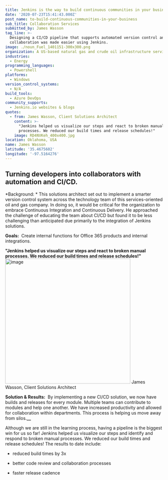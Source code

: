 ```yaml
---
title: Jenkins is the way to build continuous communities in your business
date: '2020-07-23T15:41:43.000Z'
post_name: to-build-continuous-communities-in-your-business
sub_title: Collaboration Services
submitted_by: James Wasson
tag_line: >-
  Designing a CI/CD pipeline that supports automated version control and team
  collaboration was made easier using Jenkins.
image: ./noun_Fuel_1401151-300x300.png
organization: A US-based natural gas and crude oil infrastructure service company.
industries:
  - Energy
programming_languages:
  - Powershell
platforms:
  - Windows
version_control_systems:
  - N/A
build_tools:
  - Azure DevOps
community_supports:
  - Jenkins.io websites & blogs
quotes:
  - from: James Wasson, Client Solutions Architect
    content: >-
      "Jenkins helped us visualize our steps and react to broken manual
      processes. We reduced our build times and release schedules!" 
    image: RD4NVKeh_400x400.jpg
location: Oklahoma, USA
name: James Wasson
latitude: '35.4675602'
longitude: '-97.5164276'
---
```

## Turning developers into collaborators with automation and CI/CD.

\*Background: \* This solutions architect set out to implement a smarter version control system across the technology team of this services-oriented oil and gas company. In doing so, it would be critical for the organization to embrace Continuous Integration and Continuous Delivery. He approached the challenge of educating the team about CI/CD but found it to be less challenging than anticipated due primarily to the integration of Jenkins solutions.

**Goals:**  Create internal functions for Office 365 products and internal integrations.

**"Jenkins helped us visualize our steps and react to broken manual processes. We reduced our build times and release schedules!"** <img src="./RD4NVKeh_400x400.jpg" width="400" height="400" alt="image" /> James Wasson, Client Solutions Architect

**Solution & Results:**  By implementing a new CI/CD solution, we now have builds and releases for every module. Multiple teams can contribute to modules and help one another. We have increased productivity and allowed for collaboration within departments. This process is helping us move away from silos.**\_\_**

Although we are still in the learning process, having a pipeline is the biggest win for us so far! Jenkins helped us visualize our steps and identify and respond to broken manual processes. We reduced our build times and release schedules! The results to date include:

-   reduced build times by 3x

-   better code review and collaboration processes

-   faster release cadence
